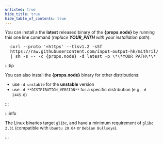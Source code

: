 ```yaml
---
unlisted: true
hide_title: true
hide_table_of_contents: true
---
```


You can install a the **latest** released binary of the **{props.node}** by running this one line command (_replace **YOUR_PATH** with your installation path_):

<pre>
  curl --proto '=https' --tlsv1.2 -sSf
  https://raw.githubusercontent.com/input-output-hk/mithril/refs/heads/main/mithril-install.sh
  | sh -s -- -c {props.node} -d latest -p \*\*YOUR_PATH\*\*
</pre>

<!--
MDX Variables are not interpolated correctly when in a markdown code block
```bash
curl --proto '=https' --tlsv1.2 -sSf https://raw.githubusercontent.com/input-output-hk/mithril/refs/heads/main/mithril-install.sh \
| sh -s -- -c ${props.node} -d latest -p **YOUR_PATH**
```
-->

:::tip

You can also install the **{props.node}** binary for other distributions:

- use `-d unstable` for the **unstable** version
- use `-d **DISTRIBUTION_VERSION**` for a specific distribution (e.g. `-d 2445.0`)

:::

:::info

The Linux binaries target `glibc`, and have a minimum requirement of `glibc 2.31` (compatible with `Ubuntu 20.04`
or `Debian Bullseye`).

:::
